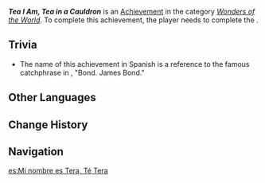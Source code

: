 {{Achievement Infobox
|id           = 81446
|order id     = 1430
|category     = Wonders of the World
|description  = Help Uncle Luo repair the tea cauldron in Qiaoying Village.
|requirements = Complete ''[[Threefold Expectations]]''
|primogems    = 5
|tracking     = 
|topic        = 
|type         = Quest
|quest        = 
|hidden       = 1
}}
'''''Tea I Am, Tea in a Cauldron''''' is an [[Achievement]] in the category ''[[Wonders of the World]]''. To complete this achievement, the player needs to complete the {{Quest|Threefold Expectations}}.
<!--
==Gameplay Notes==
* 

==Gallery==
{{Preview
|size=300px
|file=
|caption=
}}

==Video Guides==
{{EVT
|video1   = 
|caption1 = 
}}
-->
==Trivia==
* The name of this achievement in Spanish is a reference to the famous catchphrase in {{w|James Bond}} {{w|Portrayal of James Bond in film|films}}, "Bond. James Bond."

==Other Languages==
{{Other Languages
|en       = Tea I Am, Tea in a Cauldron
|zhs      = 我乃茶，釜中之茶
|zhs_rm   = Wǒ Nǎi Chá, Fǔ Zhōng zhī Chá
|zht      = 我乃茶，釜中之茶
|zht_rm   = Wǒ Nǎi Chá, Fǔ Zhōng zhī Chá
|zh_tl    = I am Tea, Tea in a Pot
|ja       = 「我は茶、釜中の茶なり」
|ja_rm    = "Ware wa Cha, Fuchuu no Cha Nari"
|ja_tl    = "I am Tea, Tea in a Cauldron"
|ko       = 솥중천지
|ko_rm    = 
|ko_tl    = 
|es       = Mi nombre es Tera, Té Tera
|es_tl    = My Name is Tera, Tea Tera
|es_note  = {{Es|Té|tea}} is combined with the Latin name {{Lang|la=''Tera''|mini=1}} to produce a full name that sounds like {{Es|tétera|teapot.}}
|fr       = Thé dans la bouilloire
|fr_tl    = Tea in the Kettle
|ru       = Я чай, чай в котелке
|ru_tl    = I Am Tea, Tea in a Cauldron
|th       = ฉันเป็นชา ชาในกา
|th_rm    = 
|th_tl    = 
|vi       = Ta Là Trà, Trà Trong Vạc
|vi_tl    = 
|de       = Ich bin der Tee, der da im Kessel schwappt
|de_tl    = I Am the Tea That Sloshes in the Cauldron
|id       = Akulah Teh di Dalam Kuali
|id_tl    = I Am Tea in a Teapot
|pt       = Eu Sou Chá, Chá no Caldeirão
|pt_tl    = 
|tr       = Bir Kazanın İçinde Çayım Ben
|tr_tl    = 
|it       = Tè è ciò che sono. Tè in un calderone
|it_tl    = 
}}

==Change History==
{{Change History|4.4}}

==Navigation==
{{Achievement Navbox}}

[[es:Mi nombre es Tera, Té Tera]]